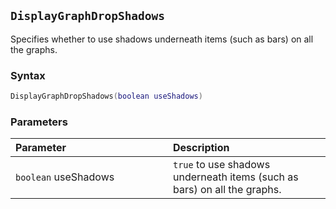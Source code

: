 ::: {.minipage data-latex="{\textwidth}"}
## `DisplayGraphDropShadows` {#batch-displaygraphdropshadows}

Specifies whether to use shadows underneath items (such as bars) on all the graphs.

### Syntax {-}

``` .lua
DisplayGraphDropShadows(boolean useShadows)
```

### Parameters {-}

**Parameter** | **Description**
| :-- | :-- |
| `boolean` useShadows | `true` to use shadows underneath items (such as bars) on all the graphs. |
:::
